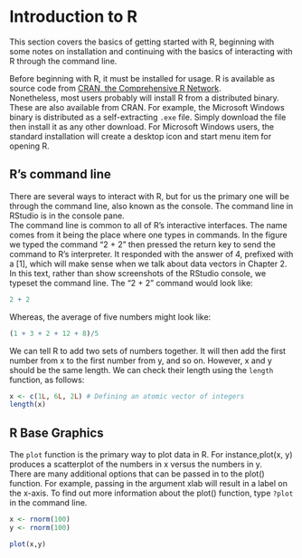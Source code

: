 # Introduction to R

This section covers the basics of getting started with R, beginning with some
notes on installation and continuing with the basics of interacting with R through the command line.

Before beginning with R, it must be installed for usage. R is available as
source code from [CRAN, the Comprehensive R Network](http://cran.r-project.org/). <br>
Nonetheless, most users probably will install R from a distributed binary. These are also available from CRAN. For example, the Microsoft Windows binary is distributed as a self-extracting `.exe` file. Simply download the file then install it as any
other download.
For Microsoft Windows users, the standard installation will create a desktop icon and start menu item for opening R.

## R's command line

There are several ways to interact with R, but for us the primary one will be through the command line, also known as the console. The command line in RStudio is in the console pane. <br>
The command line is common to all of R’s interactive interfaces. The name comes from it being the place where one types in commands.
In the figure we typed the command “2 + 2” then pressed the return key to send the command to R’s interpreter. It responded with the answer of 4, prefixed with a [1], which will make sense when we talk about data vectors in Chapter 2.
In this text, rather than show screenshots of the RStudio console, we typeset the command line. The “2 + 2” command would look like:

```{r sum_two_numbers}
2 + 2
```

Whereas, the average of five numbers might look like:

```{r average}
(1 + 3 + 2 + 12 + 8)/5
```

We can tell R to add two sets of numbers together. It will then add the
first number from x to the first number from y, and so on. However, x and
y should be the same length. We can check their length using the `length` function, as follows:
``` {r length}
x <- c(1L, 6L, 2L) # Defining an atomic vector of integers
length(x)
```

## R Base Graphics

The `plot` function is the primary way to plot data in R. For instance,plot(x, y) produces a scatterplot of the numbers in x versus the numbers in y. <br>
There are many additional options that can be passed in to the plot() function. For example, passing in the argument xlab will result in a label on the x-axis. To find out more information about the plot() function, type `?plot` in the command line.

```{r scatter_plot}
x <- rnorm(100) 
y <- rnorm(100)

plot(x,y)
```
